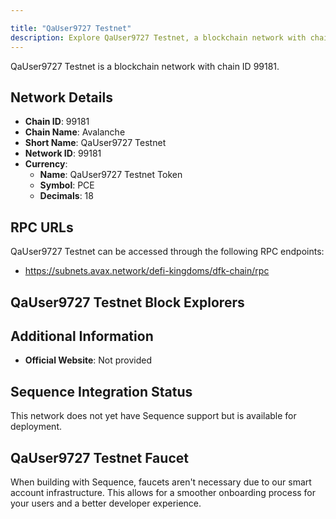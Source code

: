 ```yaml
---

title: "QaUser9727 Testnet"
description: Explore QaUser9727 Testnet, a blockchain network with chain ID 99181. Learn about its native currency, QaUser9727 Testnet Token, and how to interact with the network.
---
```




QaUser9727 Testnet is a blockchain network with chain ID 99181.

## Network Details

- **Chain ID**: 99181
- **Chain Name**: Avalanche
- **Short Name**: QaUser9727 Testnet
- **Network ID**: 99181
- **Currency**: 
  - **Name**: QaUser9727 Testnet Token
  - **Symbol**: PCE
  - **Decimals**: 18

## RPC URLs

QaUser9727 Testnet can be accessed through the following RPC endpoints:

- https://subnets.avax.network/defi-kingdoms/dfk-chain/rpc

## QaUser9727 Testnet Block Explorers



## Additional Information

- **Official Website**: Not provided

## Sequence Integration Status

This network does not yet have Sequence support but is available for deployment.

## QaUser9727 Testnet Faucet

When building with Sequence, faucets aren't necessary due to our smart account infrastructure. This allows for a smoother onboarding process for your users and a better developer experience.
